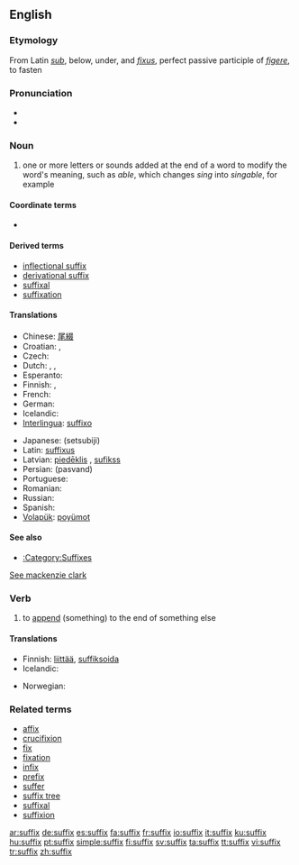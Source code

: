 {{also|Suffix}}
==English==
{{wikipedia}}

===Etymology===
From Latin ''[[sub#Latin|sub]]'', below, under, and ''[[fixus]]'', perfect passive participle of ''[[figere]]'', to fasten

===Pronunciation===
* {{IPA|/ˈsʌfɪks/}}
* {{audio|en-us-suffix.ogg|Audio (US)}}

===Noun===
{{en-noun|suffixes}}

# {{linguistic morphology}} one or more letters or sounds added at the end of a word to modify the word's meaning, such as ''able'', which changes ''sing'' into ''singable'', for example

====Coordinate terms====
*{{affixes}}

====Derived terms====
* [[inflectional suffix]]
* [[derivational suffix]]
* [[suffixal]]
* [[suffixation]]

====Translations====
{{trans-top|letters or sounds added at the end of a word to modify the word's meaning}}
* Chinese: [[尾綴]]
* Croatian: {{t-|hr|sufiks|m}}, {{t-|hr|dometak|m}}
* Czech: {{t-|cs|přípona|f}}
* Dutch: {{t+|nl|achtervoegsel|n}}, {{t-|nl|suffix|m}}, {{t+|nl|aanhangsel|n}}
* Esperanto: {{t-|eo|sufikso|xs=Esperanto}}
* Finnish: {{t+|fi|pääte}}, {{t-|fi|suffiksi}}
* French: {{t+|fr|suffixe|m}}
* German: {{t+|de|Suffix|n}}
* Icelandic: {{t-|is|viðskeyti|n}}
* [[Interlingua]]: [[suffixo]]
{{trans-mid}}
* Japanese: {{Jpan|[[接尾辞]]}} (setsubiji)
* Latin: [[suffixus]]
* Latvian: [[piedēklis]] {{m}}, [[sufikss]] {{m}}
* Persian: {{fa-Arab|[[پسوند]]}} (pasvand)
* Portuguese: {{t+|pt|sufixo}}
* Romanian: {{t+|ro|sufix|n}}
* Russian: {{t+|ru|суффикс|m|tr=súffiks|sc=Cyrl}}
* Spanish: {{t+|es|sufijo|m}}
* [[Volapük]]: [[poyümot]]
{{trans-bottom}}

====See also====
* [[:Category:Suffixes]]
[[See mackenzie clark]]

===Verb===
{{en-verb|suffix|es}}

# {{transitive}} to [[append]] (something) to the end of something else

====Translations====
{{trans-top|append (something) to the end of something else}}
* Finnish: [[liittää]], {{i|grammar}} [[suffiksoida]]
* Icelandic: {{t-|is|skeyta við}}
{{trans-mid}}
* Norwegian: {{t-|no|suffigere}}
{{trans-bottom}}

===Related terms===
* [[affix]]
* [[crucifixion]]<!-- ??! -->
* [[fix]]
* [[fixation]]<!-- ??! -->
* [[infix]]
* [[prefix]]
* [[suffer]]<!-- ??! -->
* [[suffix tree]]
* [[suffixal]]
* [[suffixion]]

[[ar:suffix]]
[[de:suffix]]
[[es:suffix]]
[[fa:suffix]]
[[fr:suffix]]
[[io:suffix]]
[[it:suffix]]
[[ku:suffix]]
[[hu:suffix]]
[[pt:suffix]]
[[simple:suffix]]
[[fi:suffix]]
[[sv:suffix]]
[[ta:suffix]]
[[tt:suffix]]
[[vi:suffix]]
[[tr:suffix]]
[[zh:suffix]]
